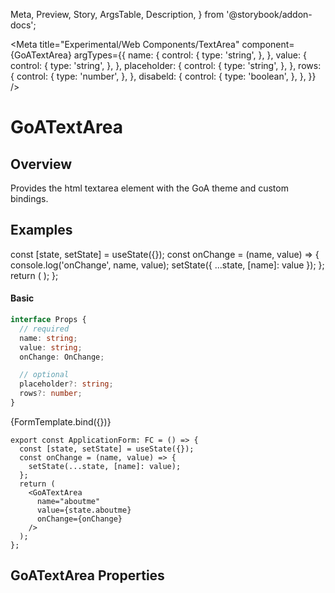
  Meta,
  Preview,
  Story,
  ArgsTable,
  Description,
} from '@storybook/addon-docs';

<Meta
  title="Experimental/Web Components/TextArea"
  component={GoATextArea}
  argTypes={{
    name: {
      control: {
        type: 'string',
      },
    },
    value: {
      control: {
        type: 'string',
      },
    },
    placeholder: {
      control: {
        type: 'string',
      },
    },
    rows: {
      control: {
        type: 'number',
      },
    },
    disabeld: {
      control: {
        type: 'boolean',
      },
    },
  }}
/>

# GoATextArea

## Overview

Provides the html textarea element with the GoA theme and custom bindings.

## Examples

  const [state, setState] = useState({});
  const onChange = (name, value) => {
    console.log('onChange', name, value);
    setState({ ...state, [name]: value });
  };
  return (
    <StateDisplay title="GoATextArea" state={state}>
      <GoATextArea
        name="aboutme"
        value={state.aboutme}
        onChange={onChange}
      />
    </StateDisplay>
  );
};

#### Basic

```ts
interface Props {
  // required
  name: string;
  value: string;
  onChange: OnChange;

  // optional
  placeholder?: string;
  rows?: number;
}
```

<Canvas>
  <Story name="Form">{FormTemplate.bind({})}</Story>
</Canvas>

```tsx
export const ApplicationForm: FC = () => {
  const [state, setState] = useState({});
  const onChange = (name, value) => {
    setState(...state, [name]: value);
  };
  return (
    <GoATextArea
      name="aboutme"
      value={state.aboutme}
      onChange={onChange}
    />
  );
};
```

## GoATextArea Properties

<Description of={GoATextArea} />
<ArgsTable of={GoATextArea} />

<Dont description="Use placeholder text in text fields" />
<Dont description="Extend Text Fields longer than 45-75 characters." />
<Dont description="Use a Text Area which is only one line high." />
<Do description="Use labels and helper text to communicate how a field should be filled out." />
<Do description="Make empty Text Areas as tall as the content they are expected to contain." />
